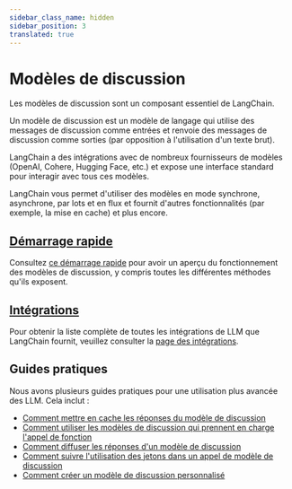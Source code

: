 ```yaml
---
sidebar_class_name: hidden
sidebar_position: 3
translated: true
---
```


# Modèles de discussion

Les modèles de discussion sont un composant essentiel de LangChain.

Un modèle de discussion est un modèle de langage qui utilise des messages de discussion comme entrées et renvoie des messages de discussion comme sorties (par opposition à l'utilisation d'un texte brut).

LangChain a des intégrations avec de nombreux fournisseurs de modèles (OpenAI, Cohere, Hugging Face, etc.) et expose une interface standard pour interagir avec tous ces modèles.

LangChain vous permet d'utiliser des modèles en mode synchrone, asynchrone, par lots et en flux et fournit d'autres fonctionnalités (par exemple, la mise en cache) et plus encore.

## [Démarrage rapide](./quick_start)

Consultez [ce démarrage rapide](./quick_start) pour avoir un aperçu du fonctionnement des modèles de discussion, y compris toutes les différentes méthodes qu'ils exposent.

## [Intégrations](/docs/integrations/chat/)

Pour obtenir la liste complète de toutes les intégrations de LLM que LangChain fournit, veuillez consulter la [page des intégrations](/docs/integrations/chat/).

## Guides pratiques

Nous avons plusieurs guides pratiques pour une utilisation plus avancée des LLM.
Cela inclut :

- [Comment mettre en cache les réponses du modèle de discussion](./chat_model_caching)
- [Comment utiliser les modèles de discussion qui prennent en charge l'appel de fonction](./function_calling)
- [Comment diffuser les réponses d'un modèle de discussion](./streaming)
- [Comment suivre l'utilisation des jetons dans un appel de modèle de discussion](./token_usage_tracking)
- [Comment créer un modèle de discussion personnalisé](./custom_chat_model)

